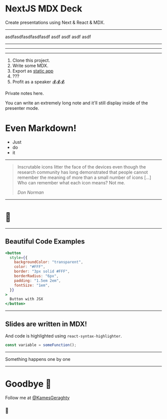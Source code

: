 <SlidePage>
    
<Cover>

# NextJS MDX Deck

Create presentations using Next & React & MDX.

</Cover>

---

<Introduction />


asdfasdfasdfasdfasdf asdf asdf asdf asdf 

---

<SlideWalletConnect />

---

<SignMessage />

---

1. Clone this project.
1. Write some MDX.
1. Export as [static app](https://nextjs.org/docs/advanced-features/static-html-export)
1. ???
1. Profit as a speaker 💰💰💰

<SpeakerNotes>
    
Private notes here.

You can write an extremely long note and it'll still display inside of the presenter mode.

# Even Markdown!

- Just
- do
- it

</SpeakerNotes>

---

> Inscrutable icons litter the face of the devices even though the research
> community has long demonstrated that people cannot remember the meaning of
> more than a small number of icons […] Who can remember what each icon
> means? Not me.
>
> <cite>Don Norman</cite>

---

# 🤫

---

## Beautiful Code Examples

```jsx
<button
  style={{
    backgroundColor: "transparent",
    color: "#FFF",
    border: "3px solid #FFF",
    borderRadius: "6px",
    padding: "1.5em 2em",
    fontSize: "1em",
  }}
>
  Button with JSX
</button>
```

---

## Slides are written in MDX!

And code is highlighted using `react-syntax-highlighter`.

```js
const variable = someFunction();
```

---

<Steps>
  <Step>Something</Step>
  <Step>happens</Step>
  <Step>one</Step>
  <Step>by</Step>
  <Step>one</Step>
</Steps>

---

# Goodbye 👋

Follow me at [@KamesGeraghty](https://twitter.com/KamesGeraghty)

### 🦅 

</SlidePage>
